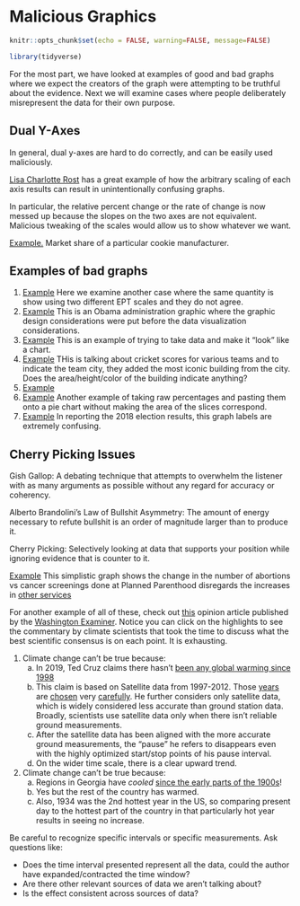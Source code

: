 # Malicious Graphics

```r
knitr::opts_chunk$set(echo = FALSE, warning=FALSE, message=FALSE)
```
```r
library(tidyverse)
```

For the most part, we have looked at examples of good and bad graphs where we expect the creators of the graph were attempting to be truthful about the evidence. Next we will examine cases where people deliberately misrepresent the data for their own purpose.

## Dual Y-Axes
In general, dual y-axes are hard to do correctly, and can be easily used maliciously.

[Lisa Charlotte Rost](https://blog.datawrapper.de/dualaxis/) has a great example of how the arbitrary scaling of each axis results can result in unintentionally confusing graphs.

In particular, the relative percent change or the rate of change is now messed up because the slopes on the two axes are not equivalent. Malicious tweaking of the scales would allow us to show whatever we want.

[Example.](https://badvisualisations.tumblr.com/image/186899740601) Market share of a particular cookie manufacturer.


## Examples of bad graphs

  1.  [Example](https://eagereyes.org/blog/2008/linear-vs-quadratic-change) Here we examine another case where the same quantity is show using two different EPT scales and they do not agree.
  2.  [Example](https://twitter.com/ObamaWhiteHouse/status/677189256834609152/photo/1) This is an Obama administration graphic where the graphic design considerations were put before the data visualization considerations.
  3.  [Example](https://www.uv.uio.no/cemo/english/studies/news/really-bad-data-graphics-competition.html) This is an example of trying to take data and make it "look" like a chart.
  4.  [Example](https://badvisualisations.tumblr.com/image/187107071331) THis is talking about cricket scores for various teams and to indicate the team city, they added the most iconic building from the city.  Does the area/height/color of the building indicate anything?
  5.  [Example](https://www.cnbc.com/2019/06/12/tesla-looks-like-netflix-did-in-2011and-it-may-see-a-similar-recovery.html)
  7.  [Example](https://i.redd.it/5lcfql006xv31.png) Another example of taking raw percentages and pasting them onto a pie chart without making the area of the slices correspond.
  8. [Example](https://i.redd.it/8ygd8oczmm301.jpg) In reporting the 2018 election results, this graph labels are extremely confusing.


## Cherry Picking Issues

Gish Gallop: A debating technique that attempts to overwhelm the listener with as many arguments as possible without any regard for accuracy or coherency. 

Alberto Brandolini's Law of Bullshit Asymmetry: The amount of energy necessary to refute bullshit is an order of magnitude larger than to produce it.

Cherry Picking: Selectively looking at data that supports your position while ignoring evidence that is counter to it.

[Example](https://twitter.com/rsimmon/status/923344256713965568/photo/1) This simplistic graph shows the change in the number of abortions vs cancer screenings done at Planned Parenthood  disregards the increases in [other services](https://twitter.com/rsimmon/status/923344256713965568/photo/2)

For another example of all of these, check out [this](https://via.hypothes.is/https://www.washingtonexaminer.com/opinion/op-eds/the-great-failure-of-the-climate-models) opinion article published by the [Washington Examiner](https://www.adfontesmedia.com/static-mbc/). Notice you can click on the highlights to see the commentary by climate scientists that took the time to discuss what the best scientific consensus is on each point. It is exhausting.

1. Climate change can't be true because: 
    a) In 2019, Ted Cruz claims there hasn't [been any global warming since 1998](https://www.youtube.com/watch?v=Z0JWONI-d9w&t=2m47s)    
    b) This claim is based on Satellite data from 1997-2012. Those [years](https://www.sfgate.com/technology/dotcommentary/article/How-climate-deniers-abuse-statistics-to-mislead-4677033.php) are [chosen](https://www.climate.gov/news-features/climate-qa/did-global-warming-stop-1998) very [carefully](https://en.wikipedia.org/wiki/Global_warming_hiatus#/media/File:Temperaturanstieg-vergleich-zwischen-ausschnitt-und-gesamtverlauf.gif). He further considers only satellite data, which is widely considered less accurate than ground station data. Broadly, scientists use satellite data only when there isn't reliable ground measurements.
    c) After the satellite data has been aligned with the more accurate ground measurements, the "pause" he refers to disappears even with the highly optimized start/stop points of his pause interval.
    d) On the wider time scale, there is a clear upward trend.
    
2. Climate change can't be true because:
    a) Regions in Georgia have *cooled* [since the early parts of the 1900s](https://github.com/dereksonderegger/141/raw/master/Images/Cherry_Picking_USA_Temperature_Change_Since_Early_1900s.png)!
    b) Yes but the rest of the country has warmed.
    c) Also, 1934 was the 2nd hottest year in the US, so comparing present day to the hottest part of the country in that particularly hot year results in seeing no increase.
    

Be careful to recognize specific intervals or specific measurements. Ask questions like:

* Does the time interval presented represent all the data, could the author have expanded/contracted the time window?
* Are there other relevant sources of data we aren't talking about?
* Is the effect consistent across sources of data?
    
